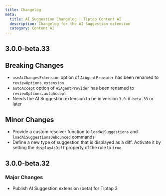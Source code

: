 ```yaml
---
title: Changelog
meta:
  title: AI Suggestion Changelog | Tiptap Content AI
  description: Changelog for the AI Suggestion extension
  category: Content AI
---
```


## 3.0.0-beta.33

## Breaking Changes

- `useAiChangesExtension` option of `AiAgentProvider` has been renamed to `reviewOptions.extension`
- `autoAccept` option of `AiAgentProvider` has been renamed to `reviewOptions.autoAccept`
- Needs the AI Suggestion extension to be in version `3.0.0-beta.33` or later

## Minor Changes

- Provide a custom resolver function to `loadAiSuggestions` and `loadAiSuggestionsDebounced` commands
- Define a new type of suggestion that is displayed as a diff. Activate it by setting the `displayAsDiff` property of the rule to `true`.

## 3.0.0-beta.32

### Major Changes

- Publish AI Suggestion extension (beta) for Tiptap 3
